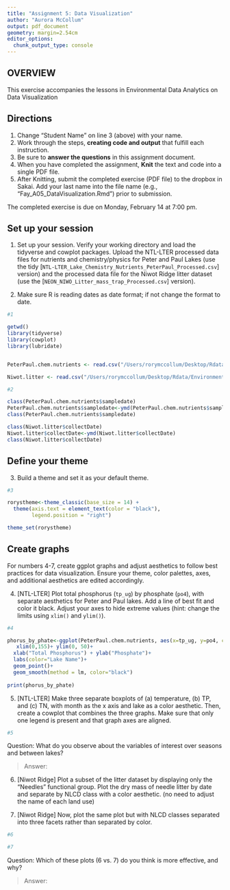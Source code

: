 ```yaml
---
title: "Assignment 5: Data Visualization"
author: "Aurora McCollum"
output: pdf_document
geometry: margin=2.54cm
editor_options: 
  chunk_output_type: console
---
```


## OVERVIEW

This exercise accompanies the lessons in Environmental Data Analytics on Data Visualization 

## Directions
1. Change "Student Name" on line 3 (above) with your name.
2. Work through the steps, **creating code and output** that fulfill each instruction.
3. Be sure to **answer the questions** in this assignment document.
4. When you have completed the assignment, **Knit** the text and code into a single PDF file.
5. After Knitting, submit the completed exercise (PDF file) to the dropbox in Sakai. Add your last name into the file name (e.g., "Fay_A05_DataVisualization.Rmd") prior to submission.

The completed exercise is due on Monday, February 14 at 7:00 pm.



## Set up your session 
1. Set up your session. Verify your working directory and load the tidyverse 
and cowplot packages. Upload the NTL-LTER processed data files for nutrients 
and chemistry/physics for Peter and Paul Lakes (use the tidy 
[`NTL-LTER_Lake_Chemistry_Nutrients_PeterPaul_Processed.csv`] version) and 
the processed data file for the Niwot Ridge litter dataset (use the [`NEON_NIWO_Litter_mass_trap_Processed.csv`] version). 

2. Make sure R is reading dates as date format; if not change the format to date.

```r
#1 

getwd()
library(tidyverse)
library(cowplot)
library(lubridate)


PeterPaul.chem.nutrients <- read.csv("/Users/rorymccollum/Desktop/Rdata/Environmental_Data_Analytics_2022/Data/Processed/NTL-LTER_Lake_Chemistry_Nutrients_PeterPaul_Processed.csv", stringsAsFactors = TRUE)

Niwot.litter <- read.csv("/Users/rorymccollum/Desktop/Rdata/Environmental_Data_Analytics_2022/Data/Processed/NEON_NIWO_Litter_mass_trap_Processed.csv", stringsAsFactors = TRUE)

#2 

class(PeterPaul.chem.nutrients$sampledate)
PeterPaul.chem.nutrients$sampledate<-ymd(PeterPaul.chem.nutrients$sampledate)
class(PeterPaul.chem.nutrients$sampledate)

class(Niwot.litter$collectDate)
Niwot.litter$collectDate<-ymd(Niwot.litter$collectDate)
class(Niwot.litter$collectDate)

```
## Define your theme
3. Build a theme and set it as your default theme.

```r
#3

rorystheme<-theme_classic(base_size = 14) +
  theme(axis.text = element_text(color = "black"), 
        legend.position = "right")

theme_set(rorystheme)

```

## Create graphs
For numbers 4-7, create ggplot graphs and adjust aesthetics to follow best practices for data visualization. Ensure your theme, color palettes, axes, and additional aesthetics are edited accordingly.

4. [NTL-LTER] Plot total phosphorus (`tp_ug`) by phosphate (`po4`), with separate aesthetics for Peter and Paul lakes. Add a line of best fit and color it black. Adjust your axes to hide extreme values (hint: change the limits using `xlim()` and `ylim()`).

```r
#4

phorus_by_phate<-ggplot(PeterPaul.chem.nutrients, aes(x=tp_ug, y=po4, color=lakename))+
   xlim(0,155)+ ylim(0, 50)+
  xlab("Total Phosphorus") + ylab("Phosphate")+
  labs(color="Lake Name")+
  geom_point()+
  geom_smooth(method = lm, color="black")
  
print(phorus_by_phate)

```


5. [NTL-LTER] Make three separate boxplots of (a) temperature, (b) TP, and (c) TN, with month as the x axis and lake as a color aesthetic. Then, create a cowplot that combines the three graphs. Make sure that only one legend is present and that graph axes are aligned.

```r
#5

```

Question: What do you observe about the variables of interest over seasons and between lakes? 

> Answer: 

6. [Niwot Ridge] Plot a subset of the litter dataset by displaying only the "Needles" functional group. Plot the dry mass of needle litter by date and separate by NLCD class with a color aesthetic. (no need to adjust the name of each land use)

7. [Niwot Ridge] Now, plot the same plot but with NLCD classes separated into three facets rather than separated by color. 

```r
#6

#7


```
Question: Which of these plots (6 vs. 7) do you think is more effective, and why? 

> Answer:

